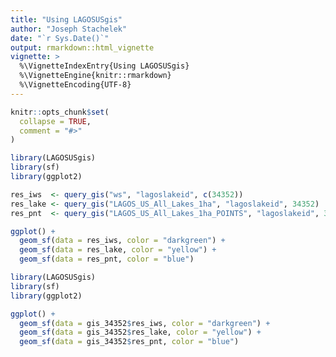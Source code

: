 ```yaml
---
title: "Using LAGOSUSgis"
author: "Joseph Stachelek"
date: "`r Sys.Date()`"
output: rmarkdown::html_vignette
vignette: >
  %\VignetteIndexEntry{Using LAGOSUSgis}
  %\VignetteEngine{knitr::rmarkdown}
  %\VignetteEncoding{UTF-8}
---
```


```r
knitr::opts_chunk$set(
  collapse = TRUE,
  comment = "#>"
)
```

```r
library(LAGOSUSgis)
library(sf)
library(ggplot2)

res_iws  <- query_gis("ws", "lagoslakeid", c(34352))
res_lake <- query_gis("LAGOS_US_All_Lakes_1ha", "lagoslakeid", 34352)
res_pnt  <- query_gis("LAGOS_US_All_Lakes_1ha_POINTS", "lagoslakeid", 34352)

ggplot() + 
  geom_sf(data = res_iws, color = "darkgreen") + 
  geom_sf(data = res_lake, color = "yellow") + 
  geom_sf(data = res_pnt, color = "blue")
```

```r
library(LAGOSUSgis)
library(sf)
library(ggplot2)

ggplot() + 
  geom_sf(data = gis_34352$res_iws, color = "darkgreen") + 
  geom_sf(data = gis_34352$res_lake, color = "yellow") + 
  geom_sf(data = gis_34352$res_pnt, color = "blue")
```
